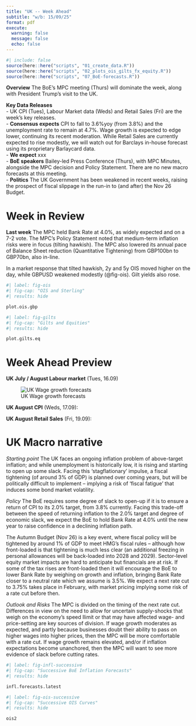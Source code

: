 ```yaml
---
title: "UK -- Week Ahead"
subtitle: "w/b: 15/09/25"
format: pdf
execute:
  warning: false
  message: false
  echo: false
---
```


```r
#| include: false
source(here::here("scripts", "01_create_data.R"))
source(here::here("scripts", "02_plots_ois_gilts_fx_equity.R"))
source(here::here("scripts", "07_BoE-forecasts.R"))

```

**Overview** The BoE's MPC meeting (Thurs) will dominate the week, along with President Trump's visit to the UK. 

**Key Data Releases**   
- UK CPI (Tues), Labour Market data (Weds) and Retail Sales (Fri) are the week's key releases.   
- **Consensus expects** CPI to fall to 3.6%yoy (from 3.8%) and the unemployment rate to remain at 4.7%. Wage growth is expected to edge lower, continuing its recent moderation. While Retail Sales are currently expected to rise modestly, we will watch out for Barclays in-house forecast using its proprietary Barlaycard data.  
- **We expect** xxx  
- **BoE speakers** Bailey-led Press Conference (Thurs), with MPC Minutes, alongside the MPC decision and Policy Statement. There are no new macro forecasts at this meeting.  
- **Politics** The UK Government has been weakened in recent weeks, raising the prospect of fiscal slippage in the run-in to (and after) the Nov 26 Budget.    


# Week in Review

**Last week** The MPC held Bank Rate at 4.0%, as widely expected and on a 7-2 vote. The MPC's Policy Statement noted that medium-term inflation risks were in focus (tilting hawkish). The MPC also lowered its annual pace of Balance Sheet reduction (Quantitative Tightening) from GBP100bn to GBP70bn, also in-line.  

In a market response that tilted hawkish, 2y and 5y OIS moved higher on the day, while GBPUSD weakened modestly (@fig-ois). Gilt yields also rose.  


```r
#| label: fig-ois
#| fig-cap: "OIS and Sterling"
#| results: hide

plot.ois.gbp
```

```r
#| label: fig-gilts
#| fig-cap: "Gilts and Equities"
#| results: hide

plot.gilts.eq
```


\newpage

# Week Ahead Preview

**UK July / August Labour market** (Tues, 16.09) 

![UK Wage growth forecasts](/Users/benito/Documents/uk_week_ahead/plots/1.AWE-forecasts.png)



**UK August CPI** (Weds, 17.09): 

**UK August Retail Sales** (Fri, 19.09):


# UK Macro narrative  
_Starting point_ The UK faces an ongoing inflation problem of above-target inflation; and while unemployment is historically low, it is rising and starting to open up some slack. Facing this 'stagflationary' impulse, a fiscal tightening (of around 3% of GDP) is planned over coming years, but will be politically difficult to implement -- implying a risk of 'fiscal fatigue' that induces some bond market volatility.  

_Policy_ The BoE requires some degree of slack to open-up if it is to ensure a return of CPI to its 2.0% target, from 3.8% currently. Facing this trade-off between the speed of returning inflation to the 2.0% target and degree of economic slack, we expect the BoE to hold Bank Rate at 4.0% until the new year to raise confidence in a declining inflation path. 

The Autumn Budget (Nov 26) is a key event, where fiscal policy will be tightened by around 1% of GDP to meet HMG's fiscal rules -- although how front-loaded is that tightening is much less clear (an additional freezing in personal allowances will be back-loaded into 2028 and 2029). Sector-level equity market impacts are hard to anticipate but financials are at risk. If some of the tax rises are front-loaded then it will encourage the BoE to lower Bank Rate by weighing on growth and inflation, bringing Bank Rate closer to a neutral rate which we assume is 3.5%. We expect a next rate cut to 3.75% takes place in February, with market pricing implying some risk of a rate cut before then. 

_Outlook and Risks_ The MPC is divided on the timing of the next rate cut. Differences in view on the need to allow for uncertain supply-shocks that weigh on the economy's speed llimit or that may have affected wage- and price-setting are key sources of division. If wage growth moderates as expected, and partly because businesses doubt their ability to pass on higher wages into higher prices, then the MPC will be more comfortable with a rate cut. If wage growth remains elevated, and/or if inflation expectations become unanchored, then the MPC will want to see more evidence of slack before cutting rates.



```r
#| label: fig-infl-successive
#| fig-cap: "Successive BoE Inflation Forecasts"
#| results: hide

infl.forecasts.latest
```


```r
#| label: fig-ois-successive
#| fig-cap: "Successive OIS Curves"
#| results: hide

ois2
```

